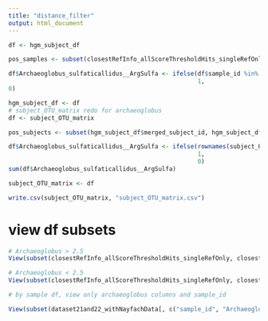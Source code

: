 ```yaml
---
title: "distance_filter"
output: html_document
---
```


```r
df <- hgm_subject_df

pos_samples <- subset(closestRefInfo_allScoreThresholdHits_singleRefOnly$biosample_id, closestRefInfo_allScoreThresholdHits_singleRefOnly$distance < 2.5 & closestRefInfo_allScoreThresholdHits_singleRefOnly$closest_single_ref == "Archaeoglobus_sulfaticallidus__ArgSulfa")

df$Archaeoglobus_sulfaticallidus__ArgSulfa <- ifelse(df$sample_id %in% pos_samples,
                                                     1,
0)

hgm_subject_df <- df
# subject_OTU_matrix redo for archaeoglobus
df <- subject_OTU_matrix

pos_subjects <- subset(hgm_subject_df$merged_subject_id, hgm_subject_df$Archaeoglobus_sulfaticallidus__ArgSulfa == 1)

df$Archaeoglobus_sulfaticallidus__ArgSulfa <- ifelse(rownames(subject_OTU_matrix) %in% pos_subjects,
                                                     1,
                                                     0)
sum(df$Archaeoglobus_sulfaticallidus__ArgSulfa)

subject_OTU_matrix <- df

write.csv(subject_OTU_matrix, "subject_OTU_matrix.csv")
```

# view df subsets
```r
# Archaeoglobus > 2.5
View(subset(closestRefInfo_allScoreThresholdHits_singleRefOnly, closestRefInfo_allScoreThresholdHits_singleRefOnly$distance > 2.5 & closestRefInfo_allScoreThresholdHits_singleRefOnly$closest_single_ref == "Archaeoglobus_sulfaticallidus__ArgSulfa"))

# Archaeoglobus < 2.5
View(subset(closestRefInfo_allScoreThresholdHits_singleRefOnly, closestRefInfo_allScoreThresholdHits_singleRefOnly$distance < 2.5 & closestRefInfo_allScoreThresholdHits_singleRefOnly$closest_single_ref == "Archaeoglobus_sulfaticallidus__ArgSulfa"))

# by sample df, view only archaeoglobus columns and sample_id

View(subset(dataset21and22_withNayfachData[, c("sample_id", "Archaeoglobus_sulfaticallidus__ArgSulfa")], dataset21and22_withNayfachData$Archaeoglobus_sulfaticallidus__ArgSulfa == 1))
```
